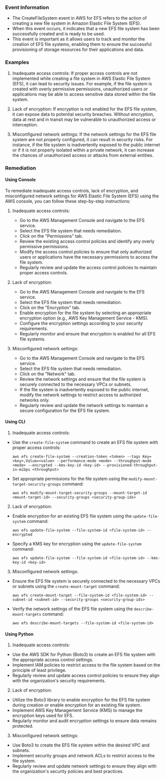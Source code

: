 
### Event Information

- The CreateFileSystem event in AWS for EFS refers to the action of creating a new file system in Amazon Elastic File System (EFS).
- When this event occurs, it indicates that a new EFS file system has been successfully created and is ready to be used.
- This event is important as it allows users to track and monitor the creation of EFS file systems, enabling them to ensure the successful provisioning of storage resources for their applications and data.


### Examples

1. Inadequate access controls: If proper access controls are not implemented while creating a file system in AWS Elastic File System (EFS), it can lead to security issues. For example, if the file system is created with overly permissive permissions, unauthorized users or applications may be able to access sensitive data stored within the file system.

2. Lack of encryption: If encryption is not enabled for the EFS file system, it can expose data to potential security breaches. Without encryption, data at rest and in transit may be vulnerable to unauthorized access or interception.

3. Misconfigured network settings: If the network settings for the EFS file system are not properly configured, it can result in security risks. For instance, if the file system is inadvertently exposed to the public internet or if it is not properly isolated within a private network, it can increase the chances of unauthorized access or attacks from external entities.

### Remediation

#### Using Console

To remediate inadequate access controls, lack of encryption, and misconfigured network settings for AWS Elastic File System (EFS) using the AWS console, you can follow these step-by-step instructions:

1. Inadequate access controls:
   - Go to the AWS Management Console and navigate to the EFS service.
   - Select the EFS file system that needs remediation.
   - Click on the "Permissions" tab.
   - Review the existing access control policies and identify any overly permissive permissions.
   - Modify the access control policies to ensure that only authorized users or applications have the necessary permissions to access the file system.
   - Regularly review and update the access control policies to maintain proper access controls.

2. Lack of encryption:
   - Go to the AWS Management Console and navigate to the EFS service.
   - Select the EFS file system that needs remediation.
   - Click on the "Encryption" tab.
   - Enable encryption for the file system by selecting an appropriate encryption option (e.g., AWS Key Management Service - KMS).
   - Configure the encryption settings according to your security requirements.
   - Regularly monitor and ensure that encryption is enabled for all EFS file systems.

3. Misconfigured network settings:
   - Go to the AWS Management Console and navigate to the EFS service.
   - Select the EFS file system that needs remediation.
   - Click on the "Network" tab.
   - Review the network settings and ensure that the file system is securely connected to the necessary VPCs or subnets.
   - If the file system is inadvertently exposed to the public internet, modify the network settings to restrict access to authorized networks only.
   - Regularly review and update the network settings to maintain a secure configuration for the EFS file system.

#### Using CLI

1. Inadequate access controls:
- Use the `create-file-system` command to create an EFS file system with proper access controls:
  ```
  aws efs create-file-system --creation-token <token> --tags Key=<key>,Value=<value> --performance-mode <mode> --throughput-mode <mode> --encrypted --kms-key-id <key-id> --provisioned-throughput-in-mibps <throughput>
  ```
- Set appropriate permissions for the file system using the `modify-mount-target-security-groups` command:
  ```
  aws efs modify-mount-target-security-groups --mount-target-id <mount-target-id> --security-groups <security-group-ids>
  ```

2. Lack of encryption:
- Enable encryption for an existing EFS file system using the `update-file-system` command:
  ```
  aws efs update-file-system --file-system-id <file-system-id> --encrypted
  ```
- Specify a KMS key for encryption using the `update-file-system` command:
  ```
  aws efs update-file-system --file-system-id <file-system-id> --kms-key-id <key-id>
  ```

3. Misconfigured network settings:
- Ensure the EFS file system is securely connected to the necessary VPCs or subnets using the `create-mount-target` command:
  ```
  aws efs create-mount-target --file-system-id <file-system-id> --subnet-id <subnet-id> --security-groups <security-group-ids>
  ```
- Verify the network settings of the EFS file system using the `describe-mount-targets` command:
  ```
  aws efs describe-mount-targets --file-system-id <file-system-id>
  ```

#### Using Python

1. Inadequate access controls:
- Use the AWS SDK for Python (Boto3) to create an EFS file system with the appropriate access control settings.
- Implement IAM policies to restrict access to the file system based on the principle of least privilege.
- Regularly review and update access control policies to ensure they align with the organization's security requirements.

2. Lack of encryption:
- Utilize the Boto3 library to enable encryption for the EFS file system during creation or enable encryption for an existing file system.
- Implement AWS Key Management Service (KMS) to manage the encryption keys used for EFS.
- Regularly monitor and audit encryption settings to ensure data remains protected.

3. Misconfigured network settings:
- Use Boto3 to create the EFS file system within the desired VPC and subnets.
- Implement security groups and network ACLs to restrict access to the file system.
- Regularly review and update network settings to ensure they align with the organization's security policies and best practices.

